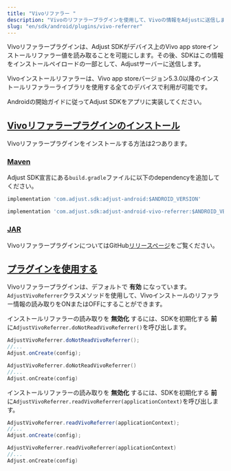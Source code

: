 ```yaml
---
title: "Vivoリファラー "
description: "Vivoのリファラープラグインを使用して、Vivoの情報をAdjustに送信します。"
slug: "en/sdk/android/plugins/vivo-referrer"
---
```

Vivoリファラープラグインは、Adjust SDKがデバイス上のVivo app storeインストールリファラー値を読み取ることを可能にします。その後、SDKはこの情報をインストールペイロードの一部として、Adjustサーバーに送信します。

Vivoインストールリファラーは、Vivo app storeバージョン5\.3\.0以降のインストールリファラーライブラリを使用する全てのデバイスで利用が可能です。

Androidの開始ガイドに従ってAdjust SDKをアプリに実装してください。

[Vivoリファラープラグインのインストール](install-the-vivo-referrer-plugin)
---------------------------------------------------------

Vivoリファラープラグインをインストールする方法は2つあります。

### [Maven](maven)

Adjust SDK宣言にある`build.gradle`ファイルに以下のdependencyを追加してください。

```groovy
implementation 'com.adjust.sdk:adjust-android:$ANDROID_VERSION'

implementation 'com.adjust.sdk:adjust-android-vivo-referrer:$ANDROID_VERSION'
```

### [JAR](jar)

VivoリファラープラグインについてはGitHub[リリースページ](https://github.com/adjust/android_sdk/releases/latest)をご覧ください。

[プラグインを使用する](use-the-plugin)
----------------------------

Vivoリファラープラグインは、デフォルトで **有効** になっています。`AdjustVivoReferrer`クラスメソッドを使用して、Vivoインストールのリファラー情報の読み取りをONまたはOFFにすることができます。

インストールリファラーの読み取りを **無効化** するには、SDKを初期化する **前** に`AdjustVivoReferrer.doNotReadVivoReferrer()`を呼び出します。
<tabs> <tab title="Java" sync="java"> 

```java
AdjustVivoReferrer.doNotReadVivoReferrer();
//...
Adjust.onCreate(config);
```

</Tab> <tab title="Kotlin" sync="kotlin"> 

```kotlin
AdjustVivoReferrer.doNotReadVivoReferrer()
//...
Adjust.onCreate(config)
```

</Tab> </Tabs> 

インストールリファラーの読み取りを **無効化** するには、SDKを初期化する **前** に`AdjustVivoReferrer.readVivoReferrer(applicationContext)`を呼び出します。
<tabs> <tab title="Java" sync="java"> 

```java
AdjustVivoReferrer.readVivoReferrer(applicationContext);
//...
Adjust.onCreate(config);
```

</Tab> <tab title="Kotlin" sync="kotlin"> 

```kotlin
AdjustVivoReferrer.readVivoReferrer(applicationContext)
//...
Adjust.onCreate(config)
```

</Tab> </Tabs>

